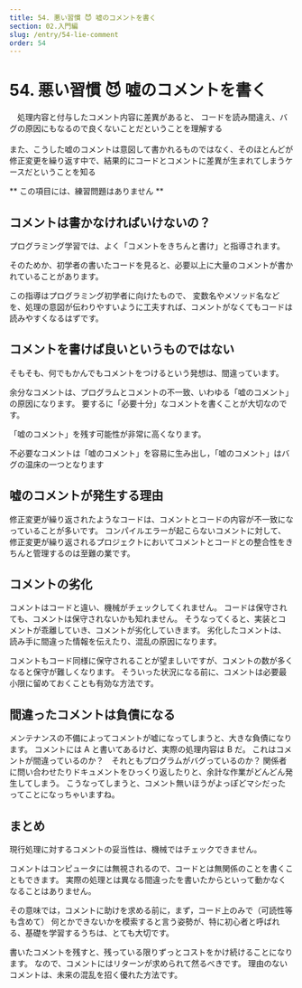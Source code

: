```yaml
---
title: 54. 悪い習慣 😈 嘘のコメントを書く
section: 02.入門編
slug: /entry/54-lie-comment
order: 54
---
```


# 54. 悪い習慣 😈 嘘のコメントを書く

<p className="goal">
　処理内容と付与したコメント内容に差異があると、
  コードを読み間違え、バグの原因にもなるので良くないことだということを理解する
  <br />
  &nbsp;
  <br />
  また、こうした嘘のコメントは意図して書かれるものではなく、そのほとんどが
  修正変更を繰り返す中で、結果的にコードとコメントに差異が生まれてしまうケースだということを知る
</p>

** この項目には、練習問題はありません **

## コメントは書かなければいけないの？

プログラミング学習では、よく「コメントをきちんと書け」と指導されます。

そのためか、初学者の書いたコードを見ると、必要以上に大量のコメントが書かれていることがあります。

この指導はプログラミング初学者に向けたもので、
変数名やメソッド名などを、処理の意図が伝わりやすいように工夫すれば、コメントがなくてもコードは読みやすくなるはずです。

## コメントを書けば良いというものではない

そもそも、何でもかんでもコメントをつけるという発想は、間違っています。

余分なコメントは、プログラムとコメントの不一致、いわゆる「嘘のコメント」の原因になります。
要するに「必要十分」なコメントを書くことが大切なのです。

「嘘のコメント」を残す可能性が非常に高くなります。

不必要なコメントは「嘘のコメント」を容易に生み出し，「嘘のコメント」はバグの温床の一つとなります

## 嘘のコメントが発生する理由

修正変更が繰り返されたようなコードは、コメントとコードの内容が不一致になっていることが多いです。
コンパイルエラーが起こらないコメントに対して、
修正変更が繰り返されるプロジェクトにおいてコメントとコードとの整合性をきちんと管理するのは至難の業です。

## コメントの劣化

コメントはコードと違い、機械がチェックしてくれません。
コードは保守されても、コメントは保守されないかも知れません。
そうなってくると、実装とコメントが乖離していき、コメントが劣化していきます。
劣化したコメントは、読み手に間違った情報を伝えたり、混乱の原因になります。

コメントもコード同様に保守されることが望ましいですが、コメントの数が多くなると保守が難しくなります。
そういった状況になる前に、コメントは必要最小限に留めておくことも有効な方法です。

## 間違ったコメントは負債になる

メンテナンスの不備によってコメントが嘘になってしまうと、大きな負債になります。
コメントには A と書いてあるけど、実際の処理内容は B だ。
これはコメントが間違っているのか？　それともプログラムがバグっているのか？
関係者に問い合わせたりドキュメントをひっくり返したりと、余計な作業がどんどん発生してしまう。
こうなってしまうと、コメント無いほうがよっぽどマシだったってことになっちゃいますね。

## まとめ

現行処理に対するコメントの妥当性は、機械ではチェックできません。

コメントはコンピュータには無視されるので、コードとは無関係のことを書くこともできます。
実際の処理とは異なる間違ったを書いたからといって動かなくなることはありません。

その意味では，コメントに助けを求める前に，まず，コード上のみで（可読性等も含めて）
何とかできないかを模索すると言う姿勢が、特に初心者と呼ばれる、基礎を学習するうちは、とても大切です。

書いたコメントを残すと、残っている限りずっとコストをかけ続けることになります。
なので、コメントにはリターンが求められて然るべきです。
理由のないコメントは、未来の混乱を招く優れた方法です。
